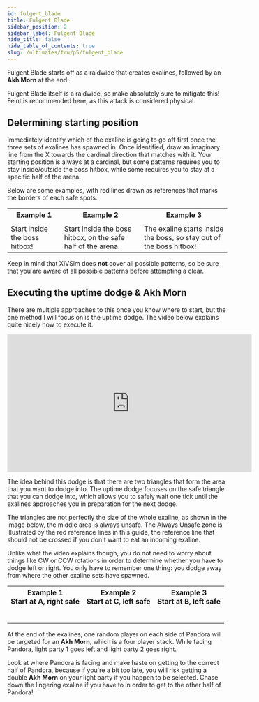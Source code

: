 ```yaml
---
id: fulgent_blade
title: Fulgent Blade
sidebar_position: 2
sidebar_label: Fulgent Blade
hide_title: false
hide_table_of_contents: true
slug: /ultimates/fru/p5/fulgent_blade
---
```


<Raidwide>Fulgent Blade</Raidwide> starts off as a raidwide that creates exalines, followed by an <strong>Akh Morn</strong> at the end.

<KittenAsset path='fru/p5/fulgent_blade_intro.webm' wrapper='div' />

<Raidwide>Fulgent Blade</Raidwide> itself is a raidwide, so make absolutely sure to mitigate this! Feint is recommended here, as this attack is considered physical.

## Determining starting position
Immediately identify which of the exaline is going to go off first once the three sets of exalines has spawned in. Once identified, draw an imaginary line from the X towards the cardinal direction that matches with it. Your starting position is always at a cardinal, but some patterns requires you to stay inside/outside the boss hitbox, while some requires you to stay at a specific half of the arena.

Below are some examples, with red lines drawn as references that marks the borders of each safe spots.


<table>
    <tr>
        <th>Example 1</th>
        <th>Example 2</th>
        <th>Example 3</th>
    </tr>
    <tr>
        <td><KittenAsset path='fru/p5/fulgent_blade_example1.png' /></td>
        <td><KittenAsset path='fru/p5/fulgent_blade_example2.png' /></td>
        <td><KittenAsset path='fru/p5/fulgent_blade_example3.png' /></td>
    </tr>
    <tr>
        <td>Start inside the boss hitbox!</td>
        <td>Start inside the boss hitbox, on the safe half of the arena.</td>
        <td>The exaline starts inside the boss, so stay out of the boss hitbox!</td>
    </tr>
</table>

Keep in mind that XIVSim does **not** cover all possible patterns, so be sure that you are aware of all possible patterns before attempting a clear.

## Executing the uptime dodge & Akh Morn
There are multiple approaches to this once you know where to start, but the one method I will focus on is the uptime dodge. The video below explains quite nicely how to execute it.

<iframe width="560" height="315" src="https://www.youtube.com/embed/MSev5gAO7jU?si=RRj6TioSPt4BTt8M" title="YouTube video player" frameborder="0" allow="accelerometer; autoplay; clipboard-write; encrypted-media; gyroscope; picture-in-picture; web-share" referrerpolicy="strict-origin-when-cross-origin" allowfullscreen></iframe>

The idea behind this dodge is that there are two triangles that form the area that you want to dodge into. The uptime dodge focuses on the safe triangle that you can dodge into, which allows you to safely wait one tick until the exalines approaches you in preparation for the next dodge.

The triangles are not perfectly the size of the whole exaline, as shown in the image below, the middle area is always unsafe. The <Raidwide>Always Unsafe</Raidwide> zone is illustrated by the red reference lines in this guide, the reference line that should not be crossed if you don't want to eat an incoming exaline.

<KittenAsset path='fru/p5/fulgent_blade_triangles.png' wrapper='div' width='50%' />

Unlike what the video explains though, you do not need to worry about things like CW or CCW rotations in order to determine whether you have to dodge left or right. You only have to remember one thing: you dodge away from where the other exaline sets have spawned.

<table width='100%'>
    <tr>
        <th>Example 1<br />Start at A, right safe</th>
        <th>Example 2<br />Start at C, left safe</th>
        <th>Example 3<br />Start at B, left safe</th>
    </tr>
    <tr>
        <td><KittenAsset path='fru/p5/fulgent_blade_example1.png' /></td>
        <td><KittenAsset path='fru/p5/fulgent_blade_example2.png' /></td>
        <td><KittenAsset path='fru/p5/fulgent_blade_example3.png' /></td>
    </tr>
    <tr>
        <td><KittenAsset path='fru/p5/fulgent_blade_uptime_example1a.png' /></td>
        <td><KittenAsset path='fru/p5/fulgent_blade_uptime_example2a.png' /></td>
        <td><KittenAsset path='fru/p5/fulgent_blade_uptime_example3a.png' /></td>
    </tr>
    <tr>
        <td><KittenAsset path='fru/p5/fulgent_blade_uptime_example1b.png' /></td>
        <td><KittenAsset path='fru/p5/fulgent_blade_uptime_example2b.png' /></td>
        <td><KittenAsset path='fru/p5/fulgent_blade_uptime_example3b.png' /></td>
    </tr>
    <tr>
        <td><KittenAsset path='fru/p5/fulgent_blade_uptime_example1c.png' /></td>
        <td><KittenAsset path='fru/p5/fulgent_blade_uptime_example2c.png' /></td>
        <td><KittenAsset path='fru/p5/fulgent_blade_uptime_example3c.png' /></td>
    </tr>
    <tr>
        <td><KittenAsset path='fru/p5/fulgent_blade_uptime_example1d.png' /></td>
        <td><KittenAsset path='fru/p5/fulgent_blade_uptime_example2d.png' /></td>
        <td><KittenAsset path='fru/p5/fulgent_blade_uptime_example3d.png' /></td>
    </tr>
    <tr>
        <td><KittenAsset path='fru/p5/fulgent_blade_uptime_example1.webm' /></td>
        <td><KittenAsset path='fru/p5/fulgent_blade_uptime_example2.webm' /></td>
        <td><KittenAsset path='fru/p5/fulgent_blade_uptime_example3.webm' /></td>
    </tr>
</table>

At the end of the exalines, one random player on each side of Pandora will be targeted for an <strong>Akh Morn</strong>, which is a four player stack. While facing Pandora, light party 1 goes left and light party 2 goes right.

Look at where Pandora is facing and make haste on getting to the correct half of Pandora, because if you're a bit too late, you will risk getting a double <strong>Akh Morn</strong> on your light party if you happen to be selected. Chase down the lingering exaline if you have to in order to get to the other half of Pandora!


